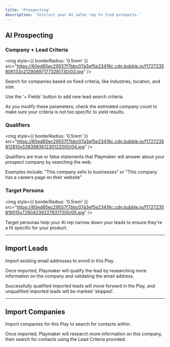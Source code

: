 ```yaml
---
title: 'Prospecting'
description: 'Instruct your AI sales rep to find prospects.'
---
```


## AI Prospecting


### Company + Lead Criteria

<img
  style={{ borderRadius: '0.5rem' }}
  src="https://60ed85ec29557f7bbc07a3ef5e23416c.cdn.bubble.io/f1727235806133x212908971773281730/03.jpg"
/>

Search for companies based on fixed criteria, like industries, location, and size.

Use the '+ Fields' button to add new lead search criteria.

As you modify these parameters, check the estimated company count to make sure your criteria is not too specific to yield results.


### Qualifiers

<img
  style={{ borderRadius: '0.5rem' }}
  src="https://60ed85ec29557f7bbc07a3ef5e23416c.cdn.bubble.io/f1727235812810x538398361230122000/04.jpg"
/>

Qualifiers are true or false statements that Playmaker will answer about your prospect company by searching the web.

Examples include: "This company sells to businesses" or "This company has a careers page on their website"

### Target Persona

<img
  style={{ borderRadius: '0.5rem' }}
  src="https://60ed85ec29557f7bbc07a3ef5e23416c.cdn.bubble.io/f1727235819515x729042392278317300/05.jpg"
/>

Target personas help your AI rep narrow down your leads to ensure they're a fit specific for your product.

---


## Import Leads

Import existing email addresses to enroll in this Play.

Once imported, Playmaker will qualify the lead by researching more information on the company and validating the email address.

Successfully qualified imported leads will move forward in the Play, and unqualified imported leads will be marked 'skipped'.


---

## Import Companies

Import companies for this Play to search for contacts within.

Once imported, Playmaker will research more information on this company, then search for contacts using the Lead Criteria provided.